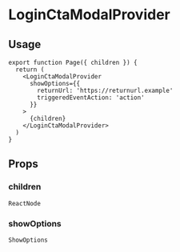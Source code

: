 
<Meta title="triple-web-nextjs-pages / LoginCtaModalProvider" />

# LoginCtaModalProvider

## Usage

```tsx
export function Page({ children }) {
  return (
    <LoginCtaModalProvider
      showOptions={{
        returnUrl: 'https://returnurl.example'
        triggeredEventAction: 'action'
      }}
    >
      {children}
    </LoginCtaModalProvider>
  )
}
```

## Props

### children

`ReactNode`

### showOptions

`ShowOptions`
